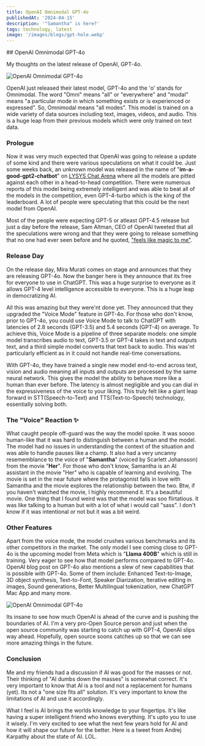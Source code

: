 ```yaml
---
title: OpenAI Omnimodal GPT-4o
publishedAt: '2024-04-15'
description: '"Samantha" is here?'
tags: technology, latest
image: '/images/blogs/gpt-hole.webp'
---
```


<div className="w-full text-center mx-auto mb-16">
## OpenAI Omnimodal GPT-4o

My thoughts on the latest release of OpenAI, GPT-4o.

</div>

<Img
	width={1200}
	height={800}
	alt='OpenAI Omnimodal GPT-4o'
	src='/images/blogs/gpt-hole.webp'
	className='object-cover'
/>

OpenAI just released their latest model, GPT-4o and the 'o' stands for Omnimodal. The word "Omni" means "all" or "everywhere" and "modal" means "a particular mode in which something exists or is experienced or expressed". So, Omnimodal means "all modes". This model is trained on a wide variety of data sources including text, images, videos, and audio. This is a huge leap from their previous models which were only trained on text data.

### Prologue

Now it was very much expected that OpenAI was going to release a update of some kind and there were various speculations on what it could be. Just some weeks back, an unknown model was released in the name of "**im-a-good-gpt2-chatbot**" on [LYSYS Chat Arena](https://chat.lmsys.org/) where all the models are pitted against each other in a head-to-head competition. There were numerous reports of this model being extremely intelligent and was able to beat all of the models in the competition, even GPT-4-turbo which is the king of the leaderboard. A lot of people were speculating that this could be the next model from OpenAI.

Most of the people were expecting GPT-5 or atleast GPT-4.5 release but just a day before the release, Sam Altman, CEO of OpenAI tweeted that all the speculations were wrong and that they were going to release something that no one had ever seen before and he quoted, ["feels like magic to me"](https://x.com/sama/status/1788989777452408943).

### Release Day

On the release day, Mira Murati comes on stage and announces that they are releasing GPT-4o. Now the banger here is they announce that its free for everyone to use in ChatGPT. This was a huge surprise to everyone as it allows GPT-4 level intelligence accessible to everyone. This is a huge leap in democratizing AI.

All this was amazing but they were'nt done yet. They announced that they upgraded the "Voice Mode" feature in GPT-4o. For those who don't know, prior to GPT-4o, you could use Voice Mode to talk to ChatGPT with latencies of 2.8 seconds (GPT-3.5) and 5.4 seconds (GPT-4) on average. To achieve this, Voice Mode is a pipeline of three separate models: one simple model transcribes audio to text, GPT-3.5 or GPT-4 takes in text and outputs text, and a third simple model converts that text back to audio. This was'nt particularly efficient as in it could not handle real-time conversations.

With GPT-4o, they have trained a single new model end-to-end across text, vision and audio meaning all inputs and outputs are processed by the same neural network. This gives the model the ability to behave more like a human than ever before. The latency is almost negligible and you can dial in the expressiveness of the voice to your liking. This truly felt like a giant leap forward in STT(Speech-to-Text) and TTS(Text-to-Speech) technology, essentially solving both.

<div className='w-full flex justify-between md:gap-4 flex-col md:flex-row'>
	<TwitterEmbed tweetId='1790072174117613963' />
	<TwitterEmbed tweetId='1790130696838619602' />
</div>

### The "Voice" Reaction ✨

What caught people off-guard was the way the model spoke. It was soooo human-like that it was hard to distinguish between a human and the model. The model had no issues in understanding the context of the situation and was able to handle pauses like a champ. It also had a very uncanny resememblance to the voice of "**Samantha**" (voiced by Scarlett Johansson) from the movie "**Her**". For those who don't know, Samantha is an AI assistant in the movie "Her" who is capable of learning and evolving. The movie is set in the near future where the protagonist falls in love with Samantha and the movie explores the relationship between the two. Btw, if you haven't watched the movie, I highly recommend it. It's a beautiful movie. One thing that I found weird was that the model was soo flirtatious. It was like talking to a human but with a lot of what i would call "sass". I don't know if it was intentional or not but it was a bit weird.

### Other Features

Apart from the voice mode, the model crushes various benchmarks and its other competitors in the market. The only model I see coming close to GPT-4o is the upcoming model from Meta which is "**Llama 400B**" which is still in training. Very eager to see how that model performs compared to GPT-4o. OpenAI blog post on GPT-4o also mentions a slew of new capabilities that is possible with GPT-4o. Some of them include: Enhanced Text-to-Image, 3D object synthesis, Text-to-Font, Speaker Diarization, Iterative editing in images, Sound generations, Better Multilingual tokenization, new ChatGPT Mac App and many more.

<Img
	width={800}
	height={400}
	alt='OpenAI Omnimodal GPT-4o'
	src='/images/blogs/gpt-4o-chart.jpeg'
	className='w-[800px] h-[400px]'
/>

Its insane to see how much OpenAI is ahead of the curve and is pushing the boundaries of AI. I'm a very pro-Open Source person and just when the open source community was starting to catch up with GPT-4, OpenAI slips way ahead. Hopefully, open source soons catches up so that we can see more amazing things in the future.

### Conclusion

Me and my friends had a discussion if AI was good for the masses or not. Their thinking of "AI dumbs down the masses" is somewhat correct. It's very important to know that AI is a tool and not a replacement for humans (yet). Its not a "one size fits all" solution. It's very important to know the limitations of AI and use it accordingly.

What I feel is AI brings the worlds knowledge to your fingertips. It's like having a super intelligent friend who knows everything. It's upto you to use it wisely. I'm very excited to see what the next few years hold for AI and how it will shape our future for the better. Here is a tweet from Andrej Karpathy about the state of AI. LOL.

<div className='w-full flex justify-center'>
	<TwitterEmbed tweetId='1790373216537502106' />
</div>
